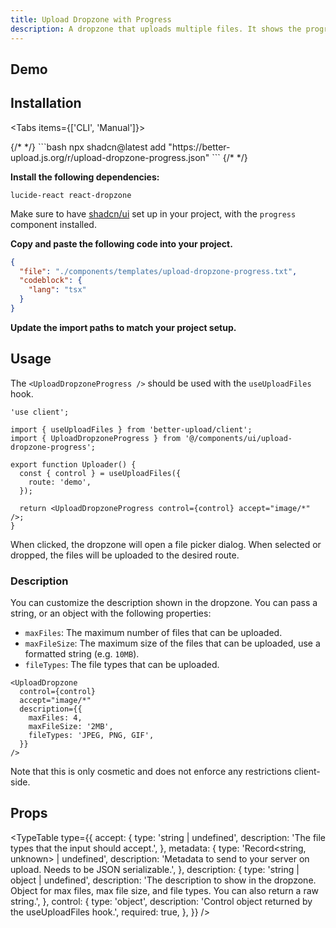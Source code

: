 ```yaml
---
title: Upload Dropzone with Progress
description: A dropzone that uploads multiple files. It shows the progress of each file upload.
---
```



## Demo

<Showcase>
  <UploadDropzoneProgressDemo />
</Showcase>

## Installation

<Tabs items={['CLI', 'Manual']}>

<Tab value="CLI">
{/* <!-- prettier-ignore-start --> */}
```bash
npx shadcn@latest add "https://better-upload.js.org/r/upload-dropzone-progress.json"
```
{/* <!-- prettier-ignore-end --> */}
</Tab>

<Tab value="Manual">
<Steps>
<Step>

**Install the following dependencies:**

```package-install
lucide-react react-dropzone
```

Make sure to have [shadcn/ui](https://ui.shadcn.com/docs/installation) set up in your project, with the `progress` component installed.

</Step>

<Step>

**Copy and paste the following code into your project.**

```json doc-gen:file
{
  "file": "./components/templates/upload-dropzone-progress.txt",
  "codeblock": {
    "lang": "tsx"
  }
}
```

</Step>

<Step>

**Update the import paths to match your project setup.**

</Step>

</Steps>
</Tab>

</Tabs>

## Usage

The `<UploadDropzoneProgress />` should be used with the `useUploadFiles` hook.

```tsx
'use client';

import { useUploadFiles } from 'better-upload/client';
import { UploadDropzoneProgress } from '@/components/ui/upload-dropzone-progress';

export function Uploader() {
  const { control } = useUploadFiles({
    route: 'demo',
  });

  return <UploadDropzoneProgress control={control} accept="image/*" />;
}
```

When clicked, the dropzone will open a file picker dialog. When selected or dropped, the files will be uploaded to the desired route.

### Description

You can customize the description shown in the dropzone. You can pass a string, or an object with the following properties:

- `maxFiles`: The maximum number of files that can be uploaded.
- `maxFileSize`: The maximum size of the files that can be uploaded, use a formatted string (e.g. `10MB`).
- `fileTypes`: The file types that can be uploaded.

```tsx
<UploadDropzone
  control={control}
  accept="image/*"
  description={{
    maxFiles: 4,
    maxFileSize: '2MB',
    fileTypes: 'JPEG, PNG, GIF',
  }}
/>
```

Note that this is only cosmetic and does not enforce any restrictions client-side.

## Props

<TypeTable
  type={{
    accept: {
      type: 'string | undefined',
      description: 'The file types that the input should accept.',
    },
    metadata: {
      type: 'Record<string, unknown> | undefined',
      description:
        'Metadata to send to your server on upload. Needs to be JSON serializable.',
    },
    description: {
      type: 'string | object | undefined',
      description:
        'The description to show in the dropzone. Object for max files, max file size, and file types. You can also return a raw string.',
    },
    control: {
      type: 'object',
      description: 'Control object returned by the useUploadFiles hook.',
      required: true,
    },
  }}
/>
